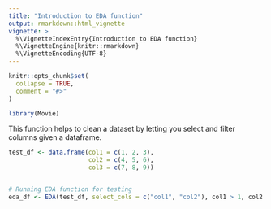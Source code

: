 ```yaml
---
title: "Introduction to EDA function"
output: rmarkdown::html_vignette
vignette: >
  %\VignetteIndexEntry{Introduction to EDA function}
  %\VignetteEngine{knitr::rmarkdown}
  %\VignetteEncoding{UTF-8}
---
```


```r
knitr::opts_chunk$set(
  collapse = TRUE,
  comment = "#>"
)
```

```r
library(Movie)
```
This function helps to clean a dataset by letting you select and filter columns given a dataframe.
```r
test_df <- data.frame(col1 = c(1, 2, 3),
                      col2 = c(4, 5, 6),
                      col3 = c(7, 8, 9))


# Running EDA function for testing
eda_df <- EDA(test_df, select_cols = c("col1", "col2"), col1 > 1, col2 > 5)
```

